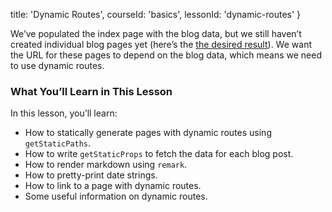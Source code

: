 
  title: 'Dynamic Routes',
  courseId: 'basics',
  lessonId: 'dynamic-routes'
}

We’ve populated the index page with the blog data, but we still haven’t created individual blog pages yet (here’s the [the desired result](https://next-learn-starter.now.sh/)). We want the URL for these pages to depend on the blog data, which means we need to use dynamic routes.

### What You’ll Learn in This Lesson

In this lesson, you’ll learn:

- How to statically generate pages with dynamic routes using <Link href="/docs/[[...slug]]" as="/docs/basic-features/data-fetching#getstaticpaths-static-generation"><a>`getStaticPaths`</a></Link>.
- How to write `getStaticProps` to fetch the data for each blog post.
- How to render markdown using `remark`.
- How to pretty-print date strings.
- How to link to a page with <Link href="/docs/[[...slug]]" as="/docs/routing/dynamic-routes"><a>dynamic routes</a></Link>.
- Some useful information on dynamic routes.


